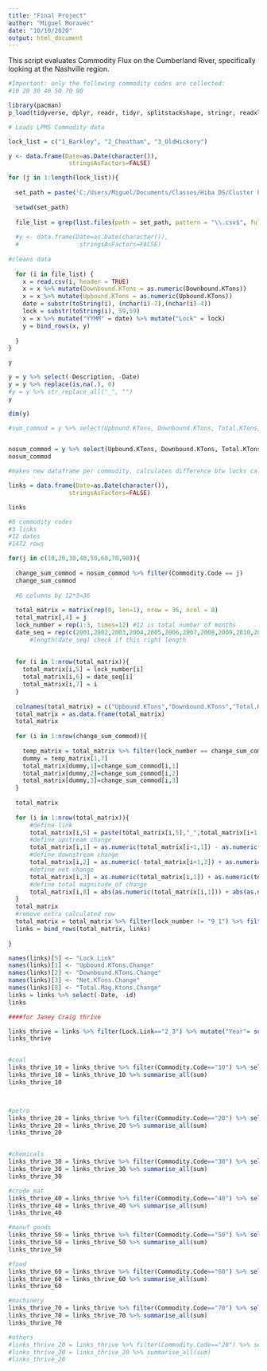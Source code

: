 ---
title: "Final Project"
author: "Miguel Moravec"
date: "10/10/2020"
output: html_document
---

This script evaluates Commodity Flux on the Cumberland River, specifically looking at the Nashville region.

```{r setup, include=FALSE}

#Important: only the following commodity codes are collected:
#10 20 30 40 50 70 90

library(pacman)
p_load(tidyverse, dplyr, readr, tidyr, splitstackshape, stringr, readxl, ggplot2, manipulate, leaps)


```

```{r 19_data_load}

# Loads LPMS Commodity data 

lock_list = c("1_Barkley", "2_Cheatham", "3_OldHickory")

y <- data.frame(Date=as.Date(character()),
                 stringsAsFactors=FALSE) 

for (j in 1:length(lock_list)){
  
  set_path = paste('C:/Users/Miguel/Documents/Classes/Hiba DS/Cluster Project/',lock_list[j],sep="")
  
  setwd(set_path)
  
  file_list = grep(list.files(path = set_path, pattern = "\\.csv$", full.names = TRUE, all.files = FALSE, recursive = TRUE), pattern="___", inv=T, value=T)
  
  #y <- data.frame(Date=as.Date(character()),
  #                 stringsAsFactors=FALSE) 
  
#cleans data
  
  for (i in file_list) {
    x = read.csv(i, header = TRUE)
    x = x %>% mutate(Downbound.KTons = as.numeric(Downbound.KTons))
    x = x %>% mutate(Upbound.KTons = as.numeric(Upbound.KTons))
    date = substr(toString(i), (nchar(i)-7),(nchar(i)-4))
    lock = substr(toString(i), 59,59)
    x = x %>% mutate("YYMM" = date) %>% mutate("Lock" = lock)
    y = bind_rows(x, y)
    
  }
}

y

y = y %>% select(-Description, -Date)
y = y %>% replace(is.na(.), 0)
#y = y %>% str_replace_all("_", "")
y

dim(y)

#sum_commod = y %>% select(Upbound.KTons, Downbound.KTons, Total.KTons, Commodity.Code, Lock) %>% group_by(Commodity.Code, Lock) %>% summarise_each(funs(sum))


nosum_commod = y %>% select(Upbound.KTons, Downbound.KTons, Total.KTons, Commodity.Code, Lock, YYMM)%>% arrange(YYMM)
nosum_commod

#makes new dataframe per commodity, calculates difference btw locks called links

links = data.frame(Date=as.Date(character()),
                 stringsAsFactors=FALSE) 

links

#8 commodity codes
#3 links
#12 dates
#1472 rows

for(j in c(10,20,30,40,50,60,70,90)){
  
  change_sum_commod = nosum_commod %>% filter(Commodity.Code == j)
  change_sum_commod
  
  #6 columns by 12*3=36
  
  total_matrix = matrix(rep(0, len=1), nrow = 36, ncol = 8)
  total_matrix[,4] = j
  lock_number = rep(1:3, times=12) #12 is total number of months
  date_seq = rep(c(2001,2002,2003,2004,2005,2006,2007,2008,2009,2010,2011,2012),each=3)
      #length(date_seq) check if this right length
  
  
  for (i in 1:nrow(total_matrix)){
    total_matrix[i,5] = lock_number[i]
    total_matrix[i,6] = date_seq[i]
    total_matrix[i,7] = i
  }
  
  colnames(total_matrix) = c("Upbound.KTons","Downbound.KTons","Total.KTons","Commodity.Code","lock_number","date_seq","id","mag")
  total_matrix = as.data.frame(total_matrix)
  total_matrix
  
  for (i in 1:nrow(change_sum_commod)){
    
    temp_matrix = total_matrix %>% filter(lock_number == change_sum_commod[i,5] & date_seq == change_sum_commod[i,6])
    dummy = temp_matrix[1,7]
    total_matrix[dummy,1]=change_sum_commod[i,1]
    total_matrix[dummy,2]=change_sum_commod[i,2]
    total_matrix[dummy,3]=change_sum_commod[i,3]
  }
  
  total_matrix
  
  for (i in 1:nrow(total_matrix)){
      #define link
      total_matrix[i,5] = paste(total_matrix[i,5],"_",total_matrix[i+1,5],sep="")
      #define upstream change
      total_matrix[i,1] = as.numeric(total_matrix[i+1,1]) - as.numeric(total_matrix[i,1])
      #define downstream change
      total_matrix[i,2] = as.numeric(-total_matrix[i+1,2]) + as.numeric(total_matrix[i,2])
      #define net change
      total_matrix[i,3] = as.numeric(total_matrix[i,1]) + as.numeric(total_matrix[i,2])
      #define total magnitude of change 
      total_matrix[i,8] = abs(as.numeric(total_matrix[i,1])) + abs(as.numeric(total_matrix[i,2]))
  }
  total_matrix
  #remove extra calculated row
  total_matrix = total_matrix %>% filter(lock_number != "9_1") %>% filter(lock_number != "9_NA")
  links = bind_rows(total_matrix, links)
  
}

names(links)[5] <- "Lock.Link"
names(links)[1] <- "Upbound.KTons.Change"
names(links)[2] <- "Downbound.KTons.Change"
names(links)[3] <- "Net.KTons.Change"
names(links)[8] <- "Total.Mag.Ktons.Change"
links = links %>% select(-Date, -id)
links

####for Janey Craig thrive

links_thrive = links %>% filter(Lock.Link=="2_3") %>% mutate("Year"= substr(date_seq, start = 1, stop = 2)) %>% filter(Year=="20")
links_thrive


#coal
links_thrive_10 = links_thrive %>% filter(Commodity.Code=="10") %>% select(-date_seq, -Year, -Lock.Link, -Commodity.Code)
links_thrive_10 = links_thrive_10 %>% summarise_all(sum)
links_thrive_10



#petro
links_thrive_20 = links_thrive %>% filter(Commodity.Code=="20") %>% select(-date_seq, -Year, -Lock.Link, -Commodity.Code)
links_thrive_20 = links_thrive_20 %>% summarise_all(sum)
links_thrive_20


#chemicals
links_thrive_30 = links_thrive %>% filter(Commodity.Code=="30") %>% select(-date_seq, -Year, -Lock.Link, -Commodity.Code)
links_thrive_30 = links_thrive_30 %>% summarise_all(sum)
links_thrive_30

#crude_mat
links_thrive_40 = links_thrive %>% filter(Commodity.Code=="40") %>% select(-date_seq, -Year, -Lock.Link, -Commodity.Code)
links_thrive_40 = links_thrive_40 %>% summarise_all(sum)
links_thrive_40

#manuf goods
links_thrive_50 = links_thrive %>% filter(Commodity.Code=="50") %>% select(-date_seq, -Year, -Lock.Link, -Commodity.Code)
links_thrive_50 = links_thrive_50 %>% summarise_all(sum)
links_thrive_50

#food
links_thrive_60 = links_thrive %>% filter(Commodity.Code=="60") %>% select(-date_seq, -Year, -Lock.Link, -Commodity.Code)
links_thrive_60 = links_thrive_60 %>% summarise_all(sum)
links_thrive_60

#machinery
links_thrive_70 = links_thrive %>% filter(Commodity.Code=="70") %>% select(-date_seq, -Year, -Lock.Link, -Commodity.Code)
links_thrive_70 = links_thrive_70 %>% summarise_all(sum)
links_thrive_70

#others
#links_thrive_20 = links_thrive %>% filter(Commodity.Code=="20") %>% select(-date_seq, -Year, -Lock.Link, -Commodity.Code)
#links_thrive_20 = links_thrive_20 %>% summarise_all(sum)
#links_thrive_20












```


